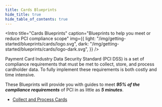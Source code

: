 ```yaml
---
title: Cards Blueprints
hide_title: true
hide_table_of_contents: true
---
```



<Intro
  title="Cards Blueprints"
  caption="Blueprints to help you meet or reduce PCI compliance scope"
  img={{
    light: "/img/getting-started/blueprints/cards/logo.svg",
    dark: "/img/getting-started/blueprints/cards/logo-dark.svg",
  }}
/>

Payment Card Industry Data Security Standard (PCI DSS) is a set of compliance requirements that must be met to collect, store, and process cardholder data. To fully implement these requirements is both costly and time intensive.

These Blueprints will provide you with guides to meet **_95% of the compliance requirements_** of PCI in as little as **_5 minutes_**.

- [Collect and Process Cards](/docs/blueprints/cards/collect-and-process-cards)
